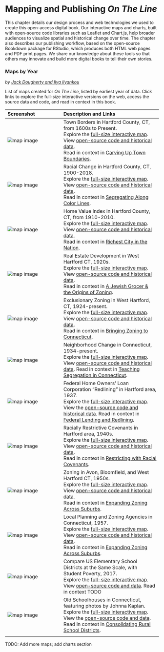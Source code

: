# Mapping and Publishing *On The Line* {#mapping-publishing}

This chapter details our design process and web technologies we used to create this open-access digital book. Our interactive maps and charts, built with open-source code libraries such as Leaflet and Chart.js, help broader audiences to visualize spatial and historical change over time. The chapter also describes our publishing workflow, based on the open-source Bookdown package for RStudio, which produces both HTML web pages and PDF print pages. We share our knowledge about these tools so that others may innovate and build more digital books to tell their own stories.

### Maps by Year {-}
*by [Jack Dougherty and Ilya Ilyankou](authors.html)*

List of maps created for *On The Line*, listed by earliest year of data. Click links to explore the full-size interactive versions on the web, access the source data and code, and read in context in this book.

| Screenshot | Description and Links |
|:---|:------|
| ![map image](images/1600s-otl-town-borders.png) | Town Borders in Hartford County, CT, from 1600s to Present.<br>Explore the [full-size interactive map](https://ontheline.github.io/otl-town-borders/index-caption.html).<br>View [open-source code and historical data](https://github.com/ontheline/otl-town-borders).<br>Read in context in [Carving Up Town Boundaries](carving.html). |
| ![map image](images/1900-2018-otl-racial-change.png) | Racial Change in Hartford County, CT, 1900-2018.<br>Explore the [full-size interactive map](https://ontheline.github.io/otl-racial-change/index-caption.html).<br>View [open-source code and historical data](https://github.com/ontheline/otl-racial-change).<br> Read in context in [Segregating Along Color Lines](segregating.html). |
| ![map image](images/1910-2010-otl-home-value.png) | Home Value Index in Hartford County, CT, from 1910-2010.<br>Explore the [full-size interactive map](https://ontheline.github.io/otl-home-value/index-caption.html).<br>View [open-source code and historical data](https://github.com/ontheline/otl-home-value).<br>Read in context in [Richest City in the Nation](richest.html). |
| ![map image](images/1923-otl-ardmore-road-wh.png) | Real Estate Development in West Hartford CT, 1920s.<br>Explore the [full-size interactive map](https://ontheline.github.io/otl-ardmore-road-wh/index-caption.html).<br>View [open-source code and historical data](https://github.com/ontheline/otl-ardmore-road-wh).<br>Read in context in [A Jewish Grocer & the Origins of Zoning](origins-zoning.html).  |
| ![map image](images/1924-otl-zoning-west-hartford.png) | Exclusionary Zoning in West Hartford, CT, 1924-present.<br>Explore the [full-size interactive map](https://ontheline.github.io/otl-zoning-west-hartford/index-caption.html).<br>View [open-source code and historical data](https://github.com/ontheline/otl-zoning-west-hartford).<br>Read in context in [Bringing Zoning to Connecticut](bringing-zoning.html).  |
| ![map image](images/1934-otl-neighborhood-change.png) | Neighborhood Change in Connecticut, 1934-present.<br>Explore the [full-size interactive map](https://ontheline.github.io/otl-neighborhood-change/index-caption.html).<br>View [open-source code and historical data](https://github.com/ontheline/otl-neighborhood-change). Read in context in [Teaching Segregation in Connecticut](teaching-segregation-ct.html). |
| ![map image](images/1937-otl-redlining.png) | Federal Home Owners' Loan Corporation "Redlining" in Hartford area, 1937.<br>Explore the [full-size interactive map](https://ontheline.github.io/otl-redlining/index-caption.html).<br>View the [open-source code and historical data](https://github.com/ontheline/otl-redlining). Read in context in [Federal Lending and Redlining](lending.html). |
| ![map image](images/1940-otl-covenants.png) | Racially Restrictive Covenants in Hartford area, 1940s.<br> Explore the [full-size interactive map](https://ontheline.github.io/otl-covenants/index-caption.html).<br>View [open-source code and historical data](https://github.com/ontheline/otl-covenants).<br> Read in context in [Restricting with Racial Covenants](restricting.html). |
| ![map image](images/1950s-otl-zoning-metro-hartford.png) | Zoning in Avon, Bloomfield, and West Hartford CT, 1950s.<br>Explore the [full-size interactive map](https://ontheline.github.io/otl-zoning-metro-hartford/index-caption.html).<br>View [open-source code and historical data](https://github.com/ontheline/otl-zoning-metro-hartford).<br> Read in context in [Expanding Zoning Across Suburbs](expanding-zoning.html). |
| ![map image](images/1957-otl-planning-zoning-ct.png) | Local Planning and Zoning Agencies in Connecticut, 1957.<br>Explore the [full-size interactive map](https://ontheline.github.io/otl-planning-zoning-ct/index-caption.html).<br>View [open-source code and historical data](https://github.com/ontheline/otl-planning-zoning-ct).<br> Read in context in [Expanding Zoning Across Suburbs](expanding-zoning.html). |
| ![map image](images/2017-otl-compare-school-districts.png) | Compare US Elementary School Districts at the Same Scale, with Student Poverty, 2017.<br>Explore the [full-size interactive map](https://ontheline.github.io/otl-compare-school-districts/index-caption.html).<br>View [open-source code and data](https://github.com/ontheline/otl-compare-school-districts). Read in context TODO |
| ![map image](images/2020-otl-oldschoolct.png) | Old Schoolhouses in Connecticut, featuring photos by Johnna Kaplan.<br>  Explore the [full-size interactive map](https://ontheline.github.io/otl-oldschoolct/index-caption.html).<br>View the [open-source code and data](https://github.com/ontheline/otl-oldschoolct).<br>Read in context in [Consolidating Rural School Districts](consolidating.html). |   
|   |   |

TODO: Add more maps; add charts section
